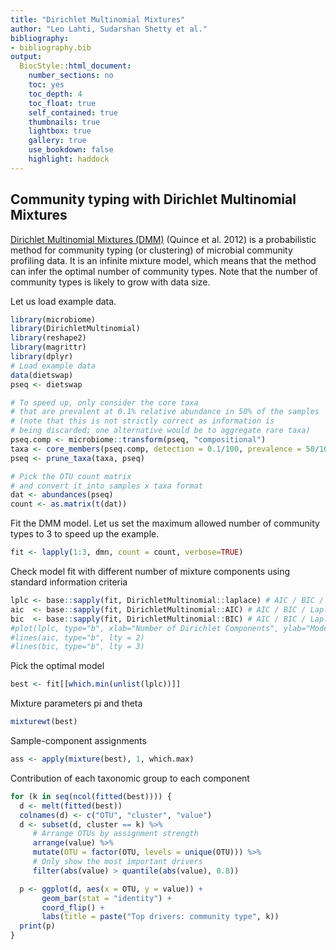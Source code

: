```yaml
---
title: "Dirichlet Multinomial Mixtures"
author: "Leo Lahti, Sudarshan Shetty et al."
bibliography: 
- bibliography.bib
output:
  BiocStyle::html_document:
    number_sections: no
    toc: yes
    toc_depth: 4
    toc_float: true
    self_contained: true
    thumbnails: true
    lightbox: true
    gallery: true
    use_bookdown: false
    highlight: haddock
---
```

<!--
  %\VignetteEngine{knitr::rmarkdown}
  %\VignetteIndexEntry{microbiome tutorial - DMM}
  %\usepackage[utf8]{inputenc}
  %\VignetteEncoding{UTF-8}  
-->


## Community typing with Dirichlet Multinomial Mixtures

[Dirichlet Multinomial Mixtures (DMM)](https://doi.org/10.1371/journal.pone.0030126) (Quince et al. 2012) is a probabilistic method for community typing (or clustering) of microbial community profiling data. It is an infinite mixture model, which means that the method can infer the optimal number of community types. Note that the number of community types is likely to grow with data size.


Let us load example data.

```r
library(microbiome)
library(DirichletMultinomial)
library(reshape2)
library(magrittr)
library(dplyr)
# Load example data
data(dietswap)
pseq <- dietswap

# To speed up, only consider the core taxa
# that are prevalent at 0.1% relative abundance in 50% of the samples
# (note that this is not strictly correct as information is
# being discarded; one alternative would be to aggregate rare taxa)
pseq.comp <- microbiome::transform(pseq, "compositional")
taxa <- core_members(pseq.comp, detection = 0.1/100, prevalence = 50/100)
pseq <- prune_taxa(taxa, pseq)

# Pick the OTU count matrix
# and convert it into samples x taxa format
dat <- abundances(pseq)
count <- as.matrix(t(dat))
```


Fit the DMM model. Let us set the maximum allowed number of community types to 3 to speed up the example.

```r
fit <- lapply(1:3, dmn, count = count, verbose=TRUE)
```


Check model fit with different number of mixture components using standard information criteria

```r
lplc <- base::sapply(fit, DirichletMultinomial::laplace) # AIC / BIC / Laplace
aic  <- base::sapply(fit, DirichletMultinomial::AIC) # AIC / BIC / Laplace
bic  <- base::sapply(fit, DirichletMultinomial::BIC) # AIC / BIC / Laplace
#plot(lplc, type="b", xlab="Number of Dirichlet Components", ylab="Model Fit")
#lines(aic, type="b", lty = 2)
#lines(bic, type="b", lty = 3)
```

Pick the optimal model

```r
best <- fit[[which.min(unlist(lplc))]]
```

Mixture parameters pi and theta

```r
mixturewt(best)
```

Sample-component assignments

```r
ass <- apply(mixture(best), 1, which.max)
```

Contribution of each taxonomic group to each component

```r
for (k in seq(ncol(fitted(best)))) {
  d <- melt(fitted(best))
  colnames(d) <- c("OTU", "cluster", "value")
  d <- subset(d, cluster == k) %>%
     # Arrange OTUs by assignment strength
     arrange(value) %>%
     mutate(OTU = factor(OTU, levels = unique(OTU))) %>%
     # Only show the most important drivers
     filter(abs(value) > quantile(abs(value), 0.8))     

  p <- ggplot(d, aes(x = OTU, y = value)) +
       geom_bar(stat = "identity") +
       coord_flip() +
       labs(title = paste("Top drivers: community type", k))
  print(p)
}
```

